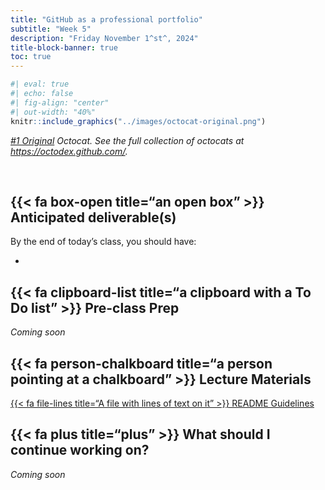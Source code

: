 ```yaml
---
title: "GitHub as a professional portfolio"
subtitle: "Week 5"
description: "Friday November 1^st^, 2024"
title-block-banner: true
toc: true
---
```


```r
#| eval: true
#| echo: false
#| fig-align: "center"
#| out-width: "40%"
knitr::include_graphics("../images/octocat-original.png")
```

::: {.center-text .gray-text}
*[#1 Original](https://octodex.github.com/original/) Octocat. See the full collection of octocats at <https://octodex.github.com/>.*
:::

<br>

## {{< fa box-open title="an open box" >}} Anticipated deliverable(s) {#anticipated-deliverables}

By the end of today's class, you should have:

- 

## {{< fa clipboard-list title="a clipboard with a To Do list" >}} Pre-class Prep {#pre-class-prep}

*Coming soon*

## {{< fa person-chalkboard title="a person pointing at a chalkboard" >}} Lecture Materials {#lecture-materials}

::: {.center-text}
[{{< fa file-lines title="A file with lines of text on it" >}} README Guidelines](https://ucsb-meds.github.io/README-guidelines/){.btn role="button" target="_blank"} 
:::

## {{< fa plus title="plus" >}} What should I continue working on? {#continue-working}

*Coming soon*
